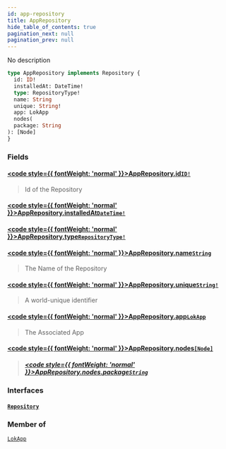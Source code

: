 ```yaml
---
id: app-repository
title: AppRepository
hide_table_of_contents: true
pagination_next: null
pagination_prev: null
---
```








No description

```graphql
type AppRepository implements Repository {
  id: ID!
  installedAt: DateTime!
  type: RepositoryType!
  name: String
  unique: String!
  app: LokApp
  nodes(
  package: String
): [Node]
}
```


### Fields

#### [<code style={{ fontWeight: 'normal' }}>AppRepository.<b>id</b></code>](#)<Bullet />[`ID!`](/docs/schemas/arkitekt/scalars/id) <Badge class="secondary" text="non-null"/> <Badge class="secondary" text="scalar"/>
> Id of the Repository
> 

#### [<code style={{ fontWeight: 'normal' }}>AppRepository.<b>installedAt</b></code>](#)<Bullet />[`DateTime!`](/docs/schemas/arkitekt/scalars/date-time) <Badge class="secondary" text="non-null"/> <Badge class="secondary" text="scalar"/>
> 
> 

#### [<code style={{ fontWeight: 'normal' }}>AppRepository.<b>type</b></code>](#)<Bullet />[`RepositoryType!`](/docs/schemas/arkitekt/enums/repository-type) <Badge class="secondary" text="non-null"/> <Badge class="secondary" text="enum"/>
> 
> 

#### [<code style={{ fontWeight: 'normal' }}>AppRepository.<b>name</b></code>](#)<Bullet />[`String`](/docs/schemas/arkitekt/scalars/string) <Badge class="secondary" text="scalar"/>
> The Name of the Repository
> 

#### [<code style={{ fontWeight: 'normal' }}>AppRepository.<b>unique</b></code>](#)<Bullet />[`String!`](/docs/schemas/arkitekt/scalars/string) <Badge class="secondary" text="non-null"/> <Badge class="secondary" text="scalar"/>
> A world-unique identifier
> 

#### [<code style={{ fontWeight: 'normal' }}>AppRepository.<b>app</b></code>](#)<Bullet />[`LokApp`](/docs/schemas/arkitekt/objects/lok-app) <Badge class="secondary" text="object"/>
> The Associated App
> 

#### [<code style={{ fontWeight: 'normal' }}>AppRepository.<b>nodes</b></code>](#)<Bullet />[`[Node]`](/docs/schemas/arkitekt/objects/node) <Badge class="secondary" text="list"/> <Badge class="secondary" text="object"/>
> 
> ##### [<code style={{ fontWeight: 'normal' }}>AppRepository.nodes.<b>package</b></code>](#)<Bullet />[`String`](/docs/schemas/arkitekt/scalars/string) <Badge class="secondary" text="scalar"/>
> 
> 

### Interfaces

#### [`Repository`](/docs/schemas/arkitekt/interfaces/repository) <Badge class="secondary" text="interface"/>
> 
> 



### Member of

[`LokApp`](/docs/schemas/arkitekt/objects/lok-app)  <Badge class="secondary" text="object"/>




